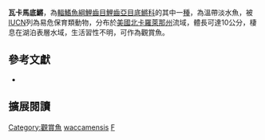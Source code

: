 {{Speciesbox
| name = 瓦卡馬底鱂
| image = Fundulus waccamensis.jpg
| image_width = 200px
| image_caption = 
| status = VU
| status_system = IUCN3.1
| genus = Fundulus
| species = waccamensis
| authority = Hubbs & Raney, 1946
| synonyms = 
}}
'''瓦卡馬底鱂'''，為[[輻鰭魚綱|輻鰭魚綱]][[鯉齒目|鯉齒目]][[鯉齒亞目|鯉齒亞目]][[底鱂科|底鱂科]]的其中一[[種|種]]，為溫帶淡水魚，被[[IUCN|IUCN]]列為易危保育類動物，分布於[[美國|美國]][[北卡羅萊那州|北卡羅萊那州]]{{link-en|沃卡莫湖|Lake Waccamaw}}流域，體長可達10公分，棲息在湖泊表層水域，生活習性不明，可作為觀賞魚。

== 參考文獻 ==
*{{FishBase_species|genus=Fundulus|species=waccamensis|year=2014|month=10}}

== 擴展閱讀 ==
{{refbegin}}
{{wikispecies-inline|Fundulus waccamensis}}
{{refend}}
{{Taxonbar|from=Q303866}}

[[Category:觀賞魚|Category:觀賞魚]]
[[Category:底鱂屬|waccamensis]]
[[Category:1946年描述的鱼类|F]]


{{魚類小作品}}